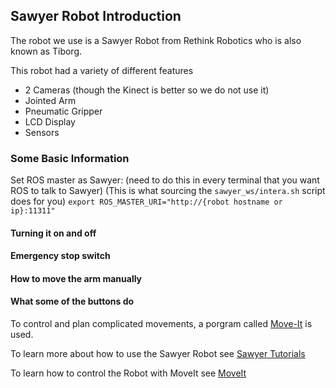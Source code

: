 ## Sawyer Robot Introduction

The robot we use is a Sawyer Robot from Rethink Robotics who is also known as Tiborg.

This robot had a variety of different features

- 2 Cameras (though the Kinect is better so we do not use it)
- Jointed Arm
- Pneumatic Gripper
- LCD Display
- Sensors

### Some Basic Information

Set ROS master as Sawyer: (need to do this in every terminal that you want ROS to talk to Sawyer)
(This is what sourcing the `sawyer_ws/intera.sh` script does for you)
`export ROS_MASTER_URI="http://{robot hostname or ip}:11311"`

#### Turning it on and off

#### Emergency stop switch

#### How to move the arm manually

#### What some of the buttons do

To control and plan complicated movements, a porgram called [Move-It](https://moveit.ros.org/) is used.

To learn more about how to use the Sawyer Robot see [Sawyer Tutorials](sawyer/SawyerTutorials)

To learn how to control the Robot with MoveIt see [MoveIt](sawyer/MoveIt)
